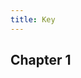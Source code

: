 ```yaml
---
title: Key
---
```



## Chapter 1

\begin{alignat*}{3}
& 
  \text{SEDS blog} \hskip 2cm   &&  \text{LSI Efron} \hskip 2cm   &&   \text{description}
\\
\hline 
&
  \theta   &&     M   &&   \mu_i \text{ constant mean } 
\\
& 
  a   &&  A  &&  \mu_i \text{ constant variance }
\\
& 
  b    && \sigma^2_0   &&  z_i \text{ constant variance }
\\

& 
  (\text{none})   &&   B   &&   \text{in LSI, is equal to } A/(A+1) \text{ or }  A/(A + \sigma^2_0)
\\
&
  \tau(z)  &&  t(z)   &&  \widehat{\mu}, \text{ some estimator for } \mu
\\
&
  E_{z|\mu}[\cdot]  &&  E_{\mu}[\cdot]   &&  \text{expectation with respect to } z, \text{ with } \mu \text{ fixed }
\\
&
  E_\mu[\cdot]   &&  E_A[\cdot]   && \text{expectation with respect to } \mu, \text{ with } \{a;A\} \text{ fixed }
\\
&
  R(\mu, \tau(z))     &&   R^{(t(z))}(\mu)   &&   \text{risk }
\\
&
  B(\tau(z))     &&   R_A^{(t(z))}   &&   \text{Bayes risk }
\\
&
  \widehat{\mu}   &&   \widehat{\mu}^{(\text{MLE})}  && \text{MLE estimator}
\\
&
  \dot\mu   &&   \widehat{\mu}^{\text{(Bayes)}}   &&   \text{posterior mean estimator or "Bayes estimator"}
\\
&
  A   &&  (\text{none})   &&  \boldsymbol{\mu} \text{ unstructured covariance matrix} 
\\
&
  B   &&   (\text{none})   && \boldsymbol{z} \text{ unstructured covariance matrix}
\end{alignat*} 



